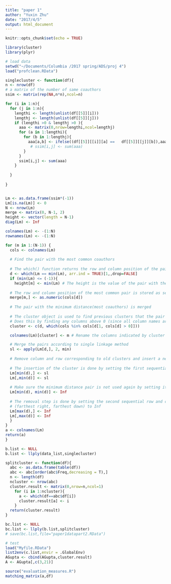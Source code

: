 ```yaml
---
title: "paper 1"
author: "Yuxin Zhu"
date: "2017/4/5"
output: html_document
---
```


```r
knitr::opts_chunk$set(echo = TRUE)
```

```r
library(cluster)
library(plyr)
```

```r
# load data 
setwd("~/Documents/Columbia /2017 spring/ADS/proj 4")
load("profclean.RData")
```

```r
singlecluster <- function(df){
n <- nrow(df)
# a matrix of the number of same coauthors 
ssim <- matrix(rep(NA,n*n),ncol=n)

for (i in 1:n){
  for (j in 1:n){
    lengthi <- length(unlist(df[[5]][i]))
    lengthj <- length(unlist(df[[5]][j]))
    if (lengthi >0 & lengthj >0 ){
      aaa <- matrix(0,nrow=lengthi,ncol=lengthj)
      for (a in 1:lengthi){
        for (b in 1:lengthj){
          aaa[a,b] <- ifelse((df[[5]][[i]][a] ==   df[[5]][[j]][b]),aaa[a,b]+1,aaa[a,b])
           # ssim[i,j] <- sum(aaa)
        }
      }
      ssim[i,j] <- sum(aaa)
    }
   
  }
      
}


Lm <- as.data.frame(ssim*(-1))
Lm[is.na(Lm)] <- 0
N <- nrow(Lm)
merge <- matrix(0, N-1, 2)
height <- vector(length = N-1)
diag(Lm) <- Inf

colnames(Lm) <- -(1:N)
rownames(Lm) <- -(1:N)

for (m in 1:(N-1)) { 
  cols <- colnames(Lm)
  
  # Find the pair with the most common coauthors
  
  # The which() function returns the row and column position of the pair
  d <- which(Lm == min(Lm), arr.ind = TRUE)[1,,drop=FALSE]
  if (min(Lm) <= (-1)){
    height[m] <- min(Lm) # The height is the value of the pair with the most common coauthors 
  
  # The row and column position of the most common pair is stored as sequence m in the merge object
  merge[m,] <- as.numeric(cols[d])
  
  # The pair with the minimum distance(most coauthors) is merged
  
  # The cluster object is used to find previous clusters that the pair belong to (if they exist)
  # Does this by finding any columns above 0 (since all column names are negative, a positive column value implies it has been clustered)
  cluster <- c(d, which(cols %in% cols[d[1, cols[d] > 0]]))

  colnames(Lm)[cluster] <- m # Rename the columns indicated by cluster to the sequence number, m

  # Merge the pairs according to single linkage method
  sl <- apply(Lm[d,], 2, min)
  
  # Remove column and row corresponding to old clusters and insert a new column and row for newly formed cluster.
  
  # The insertion of the cluster is done by setting the first sequential row and column of the minimum pair in the distance matrix (top to bottom, left to right) as the cluster resulting from the single linkage step
  Lm[min(d),] <- sl
  Lm[,min(d)] <- sl
  
  # Make sure the minimum distance pair is not used again by setting it to Inf
  Lm[min(d), min(d)] <- Inf
  
  # The removal step is done by setting the second sequential row and column of the minimum pair
  # (farthest right, farthest down) to Inf
  Lm[max(d),] <- Inf
  Lm[,max(d)] <- Inf
  }
}
a <- colnames(Lm)
return(a)
}
```

```r
b.list <- NULL
b.list <- llply(data_list,singlecluster)
```

```r
splitcluster <- function(df){
  abc <- as.data.frame(table(df))
  abc <- abc[order(abc$Freq,decreasing = T),]
  n <- length(df)
  ncluster <- nrow(abc)
  cluster.result <- matrix(0,nrow=n,ncol=1)
    for (i in 1:ncluster){
      a <- which(df==abc$df[i])
      cluster.result[a] <- i
    }
  return(cluster.result)
}

bc.list <- NULL
bc.list <- llply(b.list,splitcluster)
# save(bc.list,file="paper1datapart2.RData")
```

```r
# test 
load("Myfile.RData")
list2env(c.list,envir = .GlobalEnv)
AGupta <- cbind(AGupta,cluster.result)
A <- AGupta[,c(3,21)]
```

```r
source("evaluation_measures.R")
matching_matrix(a,df)
```